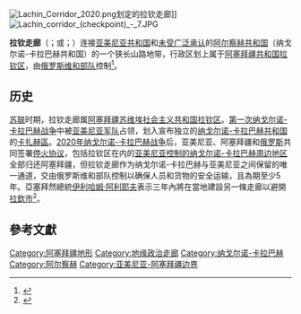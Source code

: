 {{Short description|连接亚美尼亚和纳戈尔诺-卡拉巴赫的山隘}}
[[File:Lachin_Corridor_2020.png|thumb]]划定的拉钦走廊]]
[[File:Lachin_corridor_(checkpoint)_-_7.JPG|thumb]]

'''拉钦走廊'''（{{lang-hy|Լաչինի միջանցք|Lachini mijantsk}}；{{lang-az|Laçın dəhlizi}}或{{lang|az|Laçın koridoru}}；{{Lang-ru|Лачи́нский коридо́р|Lachinskiy koridor}}）连接[[亚美尼亚共和国|亚美尼亚共和国]]和[[有限承认国家列表|未受广泛承认]]的[[阿尔察赫共和国|阿尔察赫共和国]]（纳戈尔诺-卡拉巴赫共和国）的一个狭长山路地带，行政区划上属于[[阿塞拜疆|阿塞拜疆共和国]][[拉欽區|拉钦区]]，由[[俄罗斯|俄罗斯]][[维和部队|维和部队]]控制<ref>{{cite web|url=https://www.aljazeera.com/news/2020/11/20/azerbaijan-army-enters-district-handed-over-by-armenia|title=Azerbaijan enters Nagorno-Karabakh district after peace deal|author=<!--Not stated-->|date=20 November 2020|website=aljazeera.com|publisher=Al Jazeera|access-date=|quote=The Russian peacekeeping force of some 2,000 troops has deployed to the administrative centre of the region, Stepanakert, and set up checkpoints and observation posts along the strategic Lachin corridor connecting Nagorno-Karabakh with Armenia.|archive-date=23 December 2020|archive-url=https://web.archive.org/web/20201223233235/https://www.aljazeera.com/news/2020/11/20/azerbaijan-army-enters-district-handed-over-by-armenia|url-status=live}}</ref>。

== 历史 ==
[[苏联|苏联]]时期，拉钦走廊属[[阿塞拜疆苏维埃社会主义共和国|阿塞拜疆苏维埃社会主义共和国]][[拉钦区|拉钦区]]。[[第一次纳戈尔诺-卡拉巴赫战争|第一次纳戈尔诺-卡拉巴赫战争]]中被[[亚美尼亚武装力量|亚美尼亚军队]]占领，划入宣布独立的[[纳戈尔诺-卡拉巴赫共和国|纳戈尔诺-卡拉巴赫共和国]]的[[卡扎赫區|卡扎赫區]]。[[2020年纳戈尔诺-卡拉巴赫战争|2020年纳戈尔诺-卡拉巴赫战争]]后，亚美尼亚、阿塞拜疆和[[俄罗斯|俄罗斯]]共同签署[[2020年納戈爾諾-卡拉巴赫停火協議|停火协议]]，包括拉钦区在内的[[亞美尼亞控制的納戈爾諾-卡拉巴赫周邊地區|亚美尼亚控制的纳戈尔诺-卡拉巴赫周边地区]]全部归还阿塞拜疆，但拉钦走廊作为纳戈尔诺-卡拉巴赫与亚美尼亚之间保留的唯一通道，交由俄罗斯维和部队控制以确保人员和货物的安全运输，且為期至少5年。亞塞拜然總統[[伊利哈姆·阿利耶夫|伊利哈姆·阿利耶夫]]表示三年內將在當地建設另一條走廊以避開[[拉钦|拉欽市]]<ref>{{Cite web |url=https://www.bbc.com/azeri/live/azerbaijan-54577122?ns_mchannel=social&ns_source=twitter&ns_campaign=bbc_live&ns_linkname=5fc6011f65be0302b81c5196%26%C4%B0lham%20%C6%8Fliyev%3A%20%22Yeni%20d%C9%99hliz%20haz%C4%B1r%20olandan%20sonra%20La%C3%A7%C4%B1n%20%C5%9F%C9%99h%C9%99ri%20biz%C9%99%20qaytar%C4%B1lacaq%22%262020-12-01T08%3A41%3A47.987Z&ns_fee=0&pinned_post_locator=urn:asset:2b98175b-1f04-466c-b371-e8b43196ccbb&pinned_post_asset_id=5fc6011f65be0302b81c5196&pinned_post_type=share |title=İlham Əliyev: "Yeni dəhliz hazır olandan sonra Laçın şəhəri bizə qaytarılacaq" |date=1 December 2020 |access-date=4 December 2020 |work=BBC Azerbaijani Service |language=az |archive-date=2020-12-21 |archive-url=https://web.archive.org/web/20201221112147/https://www.bbc.com/azeri/live/azerbaijan-54577122?ns_mchannel=social&ns_source=twitter&ns_campaign=bbc_live&ns_linkname=5fc6011f65be0302b81c5196%26%C4%B0lham%20%C6%8Fliyev%3A%20%22Yeni%20d%C9%99hliz%20haz%C4%B1r%20olandan%20sonra%20La%C3%A7%C4%B1n%20%C5%9F%C9%99h%C9%99ri%20biz%C9%99%20qaytar%C4%B1lacaq%22%262020-12-01T08%3A41%3A47.987Z&ns_fee=0&pinned_post_locator=urn:asset:2b98175b-1f04-466c-b371-e8b43196ccbb&pinned_post_asset_id=5fc6011f65be0302b81c5196&pinned_post_type=share |dead-url=no }}</ref>。

==參考文獻==
{{Reflist}}


{{coord|39|36|31|N|46|32|41|E|region:AZ_source:nlwiki_scale:100000|display=title}}
[[Category:阿塞拜疆地形|Category:阿塞拜疆地形]]
[[Category:地缘政治走廊|Category:地缘政治走廊]]
[[Category:纳戈尔诺-卡拉巴赫|Category:纳戈尔诺-卡拉巴赫]]
[[Category:阿尔察赫|Category:阿尔察赫]]
[[Category:亚美尼亚-阿塞拜疆边界|Category:亚美尼亚-阿塞拜疆边界]]